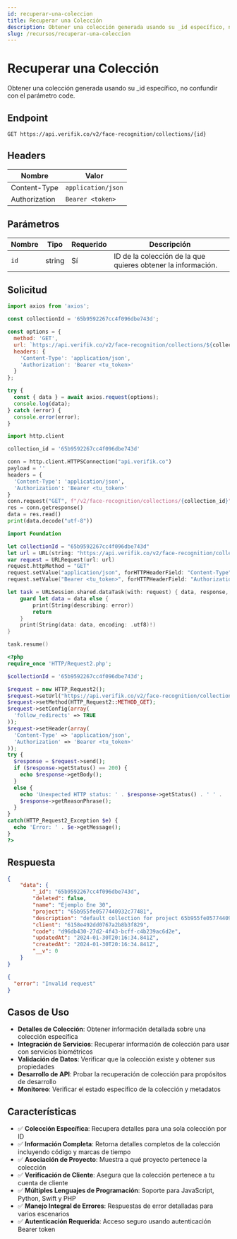```yaml
---
id: recuperar-una-coleccion
title: Recuperar una Colección
description: Obtener una colección generada usando su _id específico, no confundir con el parámetro code.
slug: /recursos/recuperar-una-coleccion
---
```



# Recuperar una Colección

Obtener una colección generada usando su _id específico, no confundir con el parámetro code.

## Endpoint

```
GET https://api.verifik.co/v2/face-recognition/collections/{id}
```

## Headers

| Nombre        | Valor             |
| ------------- | ----------------- |
| Content-Type  | `application/json` |
| Authorization | `Bearer <token>`  |

## Parámetros

| Nombre | Tipo   | Requerido | Descripción                                    |
| ------ | ------ | --------- | ---------------------------------------------- |
| `id`   | string | Sí        | ID de la colección de la que quieres obtener la información. |

## Solicitud

<Tabs>
<TabItem value="javascript" label="JavaScript">

```javascript
import axios from 'axios';

const collectionId = '65b9592267cc4f096dbe743d';

const options = {
  method: 'GET',
  url: `https://api.verifik.co/v2/face-recognition/collections/${collectionId}`,
  headers: {
    'Content-Type': 'application/json',
    'Authorization': 'Bearer <tu_token>'
  }
};

try {
  const { data } = await axios.request(options);
  console.log(data);
} catch (error) {
  console.error(error);
}
```

</TabItem>
<TabItem value="python" label="Python">

```python
import http.client

collection_id = '65b9592267cc4f096dbe743d'

conn = http.client.HTTPSConnection("api.verifik.co")
payload = ''
headers = {
  'Content-Type': 'application/json',
  'Authorization': 'Bearer <tu_token>'
}
conn.request("GET", f"/v2/face-recognition/collections/{collection_id}", payload, headers)
res = conn.getresponse()
data = res.read()
print(data.decode("utf-8"))
```

</TabItem>
<TabItem value="swift" label="Swift">

```swift
import Foundation

let collectionId = "65b9592267cc4f096dbe743d"
let url = URL(string: "https://api.verifik.co/v2/face-recognition/collections/\(collectionId)")!
var request = URLRequest(url: url)
request.httpMethod = "GET"
request.setValue("application/json", forHTTPHeaderField: "Content-Type")
request.setValue("Bearer <tu_token>", forHTTPHeaderField: "Authorization")

let task = URLSession.shared.dataTask(with: request) { data, response, error in
    guard let data = data else {
        print(String(describing: error))
        return
    }
    print(String(data: data, encoding: .utf8)!)
}

task.resume()
```

</TabItem>
<TabItem value="php" label="PHP">

```php
<?php
require_once 'HTTP/Request2.php';

$collectionId = '65b9592267cc4f096dbe743d';

$request = new HTTP_Request2();
$request->setUrl("https://api.verifik.co/v2/face-recognition/collections/{$collectionId}");
$request->setMethod(HTTP_Request2::METHOD_GET);
$request->setConfig(array(
  'follow_redirects' => TRUE
));
$request->setHeader(array(
  'Content-Type' => 'application/json',
  'Authorization' => 'Bearer <tu_token>'
));
try {
  $response = $request->send();
  if ($response->getStatus() == 200) {
    echo $response->getBody();
  }
  else {
    echo 'Unexpected HTTP status: ' . $response->getStatus() . ' ' .
    $response->getReasonPhrase();
  }
}
catch(HTTP_Request2_Exception $e) {
  echo 'Error: ' . $e->getMessage();
}
?>
```

</TabItem>
</Tabs>

## Respuesta

<Tabs>
<TabItem value="200" label="200">

```json
{
    "data": {
        "_id": "65b9592267cc4f096dbe743d",
        "deleted": false,
        "name": "Ejemplo Ene 30",
        "project": "65b955fe0577440932c77481",
        "description": "default collection for project 65b955fe0577440932c77481",
        "client": "6158e492dd0767a2b8b3f829",
        "code": "d96db430-27d2-4f43-bcff-c4b239ac6d2e",
        "updatedAt": "2024-01-30T20:16:34.841Z",
        "createdAt": "2024-01-30T20:16:34.841Z",
        "__v": 0
    }
}
```

</TabItem>
<TabItem value="400" label="400">

```json
{
  "error": "Invalid request"
}
```

</TabItem>
</Tabs>

## Casos de Uso

- **Detalles de Colección**: Obtener información detallada sobre una colección específica
- **Integración de Servicios**: Recuperar información de colección para usar con servicios biométricos
- **Validación de Datos**: Verificar que la colección existe y obtener sus propiedades
- **Desarrollo de API**: Probar la recuperación de colección para propósitos de desarrollo
- **Monitoreo**: Verificar el estado específico de la colección y metadatos

## Características

- ✅ **Colección Específica**: Recupera detalles para una sola colección por ID
- ✅ **Información Completa**: Retorna detalles completos de la colección incluyendo código y marcas de tiempo
- ✅ **Asociación de Proyecto**: Muestra a qué proyecto pertenece la colección
- ✅ **Verificación de Cliente**: Asegura que la colección pertenece a tu cuenta de cliente
- ✅ **Múltiples Lenguajes de Programación**: Soporte para JavaScript, Python, Swift y PHP
- ✅ **Manejo Integral de Errores**: Respuestas de error detalladas para varios escenarios
- ✅ **Autenticación Requerida**: Acceso seguro usando autenticación Bearer token
